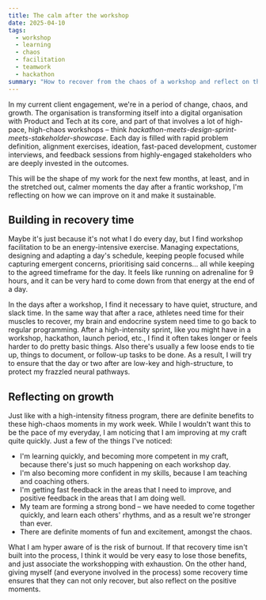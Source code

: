 ```yaml
---
title: The calm after the workshop
date: 2025-04-10
tags: 
  - workshop
  - learning
  - chaos
  - facilitation
  - teamwork
  - hackathon
summary: "How to recover from the chaos of a workshop and reflect on the growth that comes from it."
---
```



In my current client engagement, we're in a period of change, chaos, and growth. The organisation is transforming itself into a digital organisation with Product and Tech at its core, and part of that involves a lot of high-pace, high-chaos workshops – think *hackathon-meets-design-sprint-meets-stakeholder-showcase*. Each day is filled with rapid problem definition, alignment exercises, ideation, fast-paced development, customer interviews, and feedback sessions from highly-engaged stakeholders who are deeply invested in the outcomes.

This will be the shape of my work for the next few months, at least, and in the stretched out, calmer moments the day after a frantic workshop, I'm reflecting on how we can improve on it and make it sustainable.

## Building in recovery time
Maybe it's just because it's not what I do every day, but I find workshop facilitation to be an energy-intensive exercise. Managing expectations, designing and adapting a day's schedule, keeping people focused while capturing emergent concerns, prioritising said concerns... all while keeping to the agreed timeframe for the day. It feels like running on adrenaline for 9 hours, and it can be very hard to come down from that energy at the end of a day.

In the days after a workshop, I find it necessary to have quiet, structure, and slack time. In the same way that after a race, athletes need time for their muscles to recover, my brain and endocrine system need time to go back to regular programming. After a high-intensity sprint, like you might have in a workshop, hackathon, launch period, etc., I find it often takes longer or feels harder to do pretty basic things. Also there's usually a few loose ends to tie up, things to document, or follow-up tasks to be done. As a result, I will try to ensure that the day or two after are low-key and high-structure, to protect my frazzled neural pathways.

## Reflecting on growth

Just like with a high-intensity fitness program, there are definite benefits to these high-chaos moments in my work week. While I wouldn't want this to be the pace of my everyday, I am noticing that I am improving at my craft quite quickly. Just a few of the things I've noticed:

- I'm learning quickly, and becoming more competent in my craft, because there's just so much happening on each workshop day.
- I'm also becoming more confident in my skills, because I am teaching and coaching others.
- I'm getting fast feedback in the areas that I need to improve, and positive feedback in the areas that I am doing well.
- My team are forming a strong bond – we have needed to come together quickly, and learn each others' rhythms, and as a result we're stronger than ever.
- There are definite moments of fun and excitement, amongst the chaos.

 What I am hyper aware of is the risk of burnout. If that recovery time isn't built into the process, I think it would be very easy to lose those benefits, and just associate the workshopping with exhaustion. On the other hand, giving myself (and everyone involved in the process) some recovery time ensures that they can not only recover, but also reflect on the positive moments.
